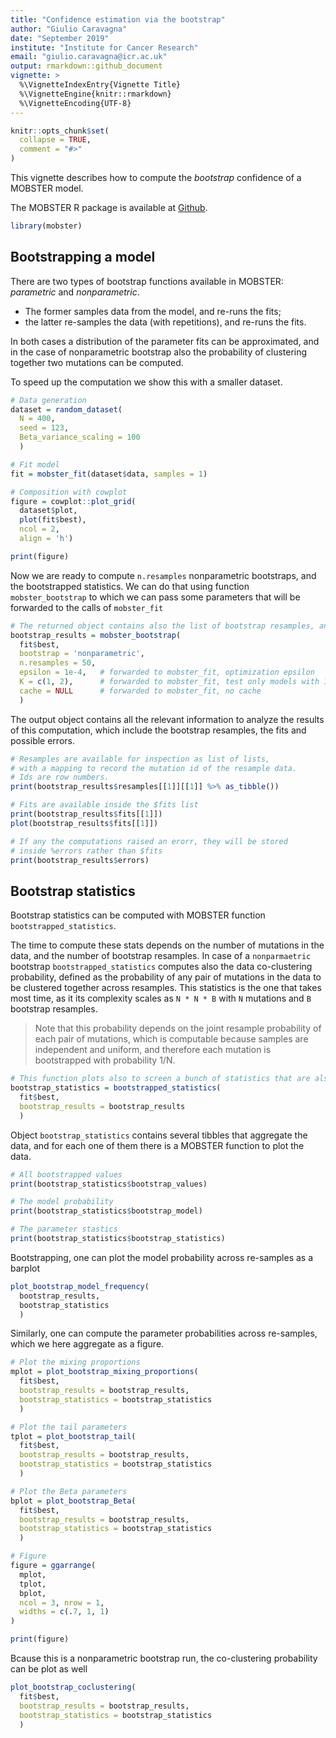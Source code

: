 ```yaml
---
title: "Confidence estimation via the bootstrap"
author: "Giulio Caravagna"
date: "September 2019"
institute: "Institute for Cancer Research"
email: "giulio.caravagna@icr.ac.uk"
output: rmarkdown::github_document
vignette: >
  %\VignetteIndexEntry{Vignette Title}
  %\VignetteEngine{knitr::rmarkdown}
  %\VignetteEncoding{UTF-8}
---
```


```r
knitr::opts_chunk$set(
  collapse = TRUE,
  comment = "#>"
)
```

This vignette describes how to compute the *bootstrap* confidence of a MOBSTER model.

The MOBSTER R package is available at [Github](https://github.com/caravagn/MOBSTER). 


```r
library(mobster)
```

## Bootstrapping a model

There are two types of bootstrap functions available in MOBSTER: *parametric* and *nonparametric*.

* The former samples data from the model, and re-runs the fits;
* the latter re-samples the data (with repetitions), and re-runs the fits. 

In both cases a distribution of the parameter fits can be approximated, and in the case of nonparametric bootstrap also the probability of clustering together two mutations can be computed.

To speed up the computation we show this with a smaller dataset.
```r
# Data generation
dataset = random_dataset(
  N = 400, 
  seed = 123, 
  Beta_variance_scaling = 100
  )

# Fit model
fit = mobster_fit(dataset$data, samples = 1)

# Composition with cowplot
figure = cowplot::plot_grid(
  dataset$plot, 
  plot(fit$best), 
  ncol = 2, 
  align = 'h')

print(figure)
```

Now we are ready to compute `n.resamples` nonparametric bootstraps, and the bootstrapped statistics. We can do that using function `mobster_bootstrap` to which we can pass some parameters that will be forwarded to the calls of `mobster_fit`

```r
# The returned object contains also the list of bootstrap resamples, and the fits.
bootstrap_results = mobster_bootstrap(
  fit$best,
  bootstrap = 'nonparametric',
  n.resamples = 50,
  epsilon = 1e-4,   # forwarded to mobster_fit, optimization epsilon
  K = c(1, 2),      # forwarded to mobster_fit, test only models with 1 or 2 Betas
  cache = NULL      # forwarded to mobster_fit, no cache
  )
```
The output object contains all the relevant information to analyze the results of this computation, which include the bootstrap resamples, the fits and possible errors.

```r
# Resamples are available for inspection as list of lists, 
# with a mapping to record the mutation id of the resample data.
# Ids are row numbers.
print(bootstrap_results$resamples[[1]][[1]] %>% as_tibble())

# Fits are available inside the $fits list
print(bootstrap_results$fits[[1]])
plot(bootstrap_results$fits[[1]])

# If any the computations raised an erorr, they will be stored 
# inside %errors rather than $fits
print(bootstrap_results$errors)
```

## Bootstrap statistics

Bootstrap statistics can be computed with MOBSTER function `bootstrapped_statistics`. 

The time to compute these stats depends on the number of mutations in the data, and the number of bootstrap resamples. In case of a `nonparmaetric` bootstrap `bootstrapped_statistics` computes also the data co-clustering probability, defined as the probability of any pair of mutations in the data to be clustered together across resamples. This statistics is the one that takes most time, as it its complexity scales as `N * N * B` with `N` mutations and `B` bootstrap resamples.

> Note that this probability depends on the joint resample probability of each pair of mutations, which is computable because samples are independent and uniform, and therefore each mutation is bootstrapped with probability 1/N.

```r
# This function plots also to screen a bunch of statistics that are also returned
bootstrap_statistics = bootstrapped_statistics(
  fit$best, 
  bootstrap_results = bootstrap_results
  )
```

Object `bootstrap_statistics` contains several tibbles that aggregate the data, and for each one of them there is a MOBSTER function to plot the data.
```r
# All bootstrapped values
print(bootstrap_statistics$bootstrap_values)

# The model probability
print(bootstrap_statistics$bootstrap_model)

# The parameter stastics
print(bootstrap_statistics$bootstrap_statistics)
```


Bootstrapping, one can plot the model probability across re-samples as a barplot 
```r
plot_bootstrap_model_frequency(
  bootstrap_results, 
  bootstrap_statistics
  )
```

Similarly, one can compute the parameter probabilities across re-samples, which we here aggregate as a figure.
```r
# Plot the mixing proportions
mplot = plot_bootstrap_mixing_proportions(
  fit$best, 
  bootstrap_results = bootstrap_results, 
  bootstrap_statistics = bootstrap_statistics
  )

# Plot the tail parameters
tplot = plot_bootstrap_tail(
  fit$best, 
  bootstrap_results = bootstrap_results, 
  bootstrap_statistics = bootstrap_statistics
  )

# Plot the Beta parameters
bplot = plot_bootstrap_Beta(
  fit$best, 
  bootstrap_results = bootstrap_results, 
  bootstrap_statistics = bootstrap_statistics
  )

# Figure
figure = ggarrange(
  mplot,
  tplot,
  bplot,
  ncol = 3, nrow = 1,
  widths = c(.7, 1, 1)
)

print(figure)
```

Bcause this is a nonparametric bootstrap run, the co-clustering probability can be plot as well
```r

plot_bootstrap_coclustering(
  fit$best, 
  bootstrap_results = bootstrap_results, 
  bootstrap_statistics = bootstrap_statistics
  )
```